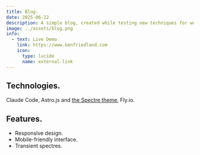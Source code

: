 ```yaml
---
title: Blog.
date: 2025-06-22
description: A simple blog, created while testing new techniques for working with Claude Code and exploring Astro.js.
image: ../assets/blog.png
info:
  - text: Live Demo
    link: https://www.benfriedland.com
    icon:
      type: lucide
      name: external-link
---
```


## Technologies.

Claude Code, Astro.js and [the Spectre theme](https://astro.build/themes/details/spectre/), Fly.io.

## Features.

- Responsive design.
- Mobile-friendly interface.
- Transient spectres.

